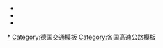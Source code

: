 {{Navbox
|name  = 德国高速公路
|title = * [[德国高速公路]]
| state     = {{{state|autocollapse}}}
| bodyclass = hlist

|group1 = 主线
|list1  =
* [[德国1号高速公路|A 1]]
* [[德国2号高速公路|A 2]]
* [[德国3号高速公路|A 3]]
* [[德国4号高速公路|A 4]]
* [[德国5号高速公路|A 5]]
* [[德国6号高速公路|A 6]]
* [[德国7号高速公路|A 7]]
* [[德国8号高速公路|A 8]]
* [[德国9号高速公路|A 9]]

|group2 = 区域线
|list2  =
* [[德国10号高速公路|A 10]]
* [[德国11号高速公路|A 11]]
* [[德国12号高速公路|A 12]]
* [[德国13号高速公路|A 13]]
* [[德国14号高速公路|A 14]]
* [[德国15号高速公路|A 15]]
* {{link-de|德国17号高速公路|Bundesautobahn 17|A 17}}
* {{link-de|德国19号高速公路|Bundesautobahn 19|A 19}}
* {{link-de|德国20号高速公路|Bundesautobahn 20|A 20}}
* {{link-de|德国21号高速公路|Bundesautobahn 21|A 21}}
* {{link-de|德国23号高速公路|Bundesautobahn 23|A 23}}
* {{link-de|德国24号高速公路|Bundesautobahn 24|A 24}}
* {{link-de|德国25号高速公路|Bundesautobahn 25|A 25}}
* {{link-de|德国26号高速公路|Bundesautobahn 26|A 26}}
* {{link-de|德国27号高速公路|Bundesautobahn 27|A 27}}
* {{link-de|德国28号高速公路|Bundesautobahn 28|A 28}}
* {{link-de|德国29号高速公路|Bundesautobahn 29|A 29}}
* {{link-de|德国30号高速公路|Bundesautobahn 30|A 30}}
* {{link-de|德国31号高速公路|Bundesautobahn 31|A 31}}
* {{link-de|德国33号高速公路|Bundesautobahn 33|A 33}}
* {{link-de|德国37号高速公路|Bundesautobahn 37|A 37}}
* {{link-de|德国38号高速公路|Bundesautobahn 38|A 38}}
* {{link-de|德国39号高速公路|Bundesautobahn 39|A 39}}
* {{link-de|德国40号高速公路|Bundesautobahn 40|A 40}}
* {{link-de|德国42号高速公路|Bundesautobahn 42|A 42}}
* {{link-de|德国43号高速公路|Bundesautobahn 43|A 43}}
* {{link-de|德国44号高速公路|Bundesautobahn 44|A 44}}
* {{link-de|德国45号高速公路|Bundesautobahn 45|A 45}}
* {{link-de|德国46号高速公路|Bundesautobahn 46|A 46}}
* {{link-de|德国48号高速公路|Bundesautobahn 48|A 48}}
* {{link-de|德国49号高速公路|Bundesautobahn 49|A 49}}
* {{link-de|德国52号高速公路|Bundesautobahn 52|A 52}}
* {{link-de|德国57号高速公路|Bundesautobahn 57|A 57}}
* {{link-de|德国59号高速公路|Bundesautobahn 59|A 59}}
* {{link-de|德国60号高速公路|Bundesautobahn 60|A 60}}
* {{link-de|德国61号高速公路|Bundesautobahn 61|A 61}}
* {{link-de|德国62号高速公路|Bundesautobahn 62|A 62}}
* {{link-de|德国63号高速公路|Bundesautobahn 63|A 63}}
* {{link-de|德国64号高速公路|Bundesautobahn 64|A 64}}
* {{link-de|德国65号高速公路|Bundesautobahn 65|A 65}}
* {{link-de|德国66号高速公路|Bundesautobahn 66|A 66}}
* {{link-de|德国67号高速公路|Bundesautobahn 67|A 67}}
* {{link-de|德国70号高速公路|Bundesautobahn 70|A 70}}
* {{link-de|德国71号高速公路|Bundesautobahn 71|A 71}}
* {{link-de|德国72号高速公路|Bundesautobahn 72|A 72}}
* {{link-de|德国73号高速公路|Bundesautobahn 73|A 73}}
* {{link-de|德国81号高速公路|Bundesautobahn 81|A 81}}
* {{link-de|德国92号高速公路|Bundesautobahn 92|A 92}}
* {{link-de|德国93号高速公路|Bundesautobahn 93|A 93}}
* {{link-de|德国94号高速公路|Bundesautobahn 94|A 94}}
* {{link-de|德国95号高速公路|Bundesautobahn 95|A 95}}
* {{link-de|德国96号高速公路|Bundesautobahn 96|A 96}}
* {{link-de|德国98号高速公路|Bundesautobahn 98|A 98}}
* {{link-de|德国99号高速公路|Bundesautobahn 99|A 99}}

| group3 = 本地线
| list3  = [[File:Zeichen 330 - Autobahn, StVO 1992.svg|right|50px|德国高速公路标志]]
* [[德国100号高速公路|A 100]]
* [[德国103号高速公路|A 103]]
* [[德国111号高速公路|A 111]]
* [[德国113号高速公路|A 113]]
* [[德国114号高速公路|A 114]]
* [[德国115号高速公路|A 115]]
* [[德国117号高速公路|A 117]]
* [[德国143号高速公路|A 143]]
* [[德国210号高速公路|A 210]]
* [[德国215号高速公路|A 215]]
* [[德国226号高速公路|A 226]]
* [[德国252号高速公路|A 252]]
* [[德国253号高速公路|A 253]]
* [[德国255号高速公路|A 255]]
* [[德国261号高速公路|A 261]]
* [[德国270号高速公路|A 270]]
* [[德国280号高速公路|A 280]]
* [[德国281号高速公路|A 281]]
* [[德国293号高速公路|A 293]]
* [[德国352号高速公路|A 352]]
* [[德国391号高速公路|A 391]]
* [[德国392号高速公路|A 392]]
* [[德国395号高速公路|A 395]]
* [[德国445号高速公路|A 445]]
* [[德国448号高速公路|A 448]]
* [[德国480号高速公路|A 480]]
* [[德国485号高速公路|A 485]]
* [[德国516号高速公路|A 516]]
* [[德国524号高速公路|A 524]]
* [[德国535号高速公路|A 535]]
* [[德国540号高速公路|A 540]]
* {{link-de|德国542号高速公路|Bundesautobahn 542|A 542}}
* [[德国544号高速公路|A 544]]
* [[德国553号高速公路|A 553]]
* [[德国555号高速公路|A 555]]
* [[德国559号高速公路|A 559]]
* [[德国560号高速公路|A 560]]
* {{link-de|德国562号高速公路|Bundesautobahn 562|A 562}}
* [[德国565号高速公路|A 565]]
* [[德国571号高速公路|A 571]]
* [[德国573号高速公路|A 573]]
* [[德国602号高速公路|A 602]]
* [[德国620号高速公路|A 620]]
* [[德国623号高速公路|A 623]]
* [[德国643号高速公路|A 643]]
* [[德国648号高速公路|A 648]]
* [[德国650号高速公路|A 650]]
* [[德国656号高速公路|A 656]]
* [[德国659号高速公路|A 659]]
* [[德国661号高速公路|A 661]]
* [[德国671号高速公路|A 671]]
* [[德国672号高速公路|A 672]]
* [[德国831号高速公路|A 831]]
* [[德国861号高速公路|A 861]]
* [[德国864号高速公路|A 864]]
* [[德国952号高速公路|A 952]]
* [[德国980号高速公路|A 980]]
* [[德国995号高速公路|A 995]]

|group4 = 规划中或<br>过去线路
| list4      = 
* {{link-de|德国16号高速公路|Bundesautobahn 16|A 16}}
* {{link-de|德国178号联邦公路|Bundesstraße 178|A 17*}}
* {{link-de|德国18号高速公路|Bundesautobahn 18|A 18}}
* {{link-de|德国22号高速公路|Bundesautobahn 22|A 22}}
* {{link-de|德国32号高速公路|Bundesautobahn 32|A 32}}
* [[德国34号高速公路|A 34]]
* {{link-de|德国35号高速公路|Bundesautobahn 35|A 35}}
* {{link-de|德国36号高速公路|Bundesautobahn 36|A 36}}
* {{link-de|德国40号高速公路|Bundesautobahn 40|A 40*}}
* {{link-de|德国41号高速公路|Bundesautobahn 41|A 41}}
* {{link-de|德国47号高速公路|Bundesautobahn 47|A 47}}
* [[德国50号高速公路|A 50]]
* {{link-de|德国51号高速公路|Bundesautobahn 51|A 51}}（现为{{link-de|德国509号联邦公路|Bundesstraße 509|509}}）
* {{link-de|德国53号高速公路|Bundesautobahn 53|A 53}}（现合并至{{link-de|德国44号高速公路|Bundesautobahn 44|A 44}}）
* {{link-de|德国54号高速公路|Bundesautobahn 54|A 54}}（现合并至{{link-de|德国542号高速公路|Bundesautobahn 542|A 542}}）
* {{link-de|德国55号高速公路|Bundesautobahn 55|A 55}}
* {{link-de|德国56号高速公路|Bundesautobahn 56|A 56}}（现合并至{{link-de|德国562号高速公路|Bundesautobahn 562|A 562}}）
* {{link-de|德国69号高速公路|Bundesautobahn 69|A 69}}（现为{{link-de|德国9号联邦公路|Bundesstraße 9|9}}）
* {{link-de|德国174号联邦公路|Bundesstraße 174|A 74}}
* {{link-de|德国75号高速公路|Bundesautobahn 75|A 75}}
* {{link-de|德国77号高速公路|Bundesautobahn 77|A 77}}（现为{{link-de|德国2号联邦公路|Bundesstraße 2|2}}）
* {{link-de|德国80号高速公路|Bundesautobahn 80|A 80}}
* {{link-de|德国82号高速公路|Bundesautobahn 82|A 82}}（现合并至[[德国8号高速公路|A 8]]）
* {{link-de|德国83号高速公路|Bundesautobahn 83|A 83}}
* {{link-de|德国84号高速公路|Bundesautobahn 84|A 84}}
* {{link-de|德国85号高速公路|Bundesautobahn 85|A 85}}
* {{link-de|德国86号高速公路|Bundesautobahn 86|A 86}}
* {{link-de|德国87号高速公路|Bundesautobahn 87|A 87}}
* {{link-de|德国88号高速公路|Bundesautobahn 88|A 88}}
* {{link-de|德国89号高速公路|Bundesautobahn 89|A 89}}
* {{link-de|德国90号高速公路|Bundesautobahn 90|A 90}}
* {{link-de|德国91号高速公路|Bundesautobahn 91|A 91}}
* [[德国102号高速公路|A 102]]
* [[德国104号高速公路|A 104]]
* [[德国105号高速公路|A 105]]
* [[德国106号高速公路|A 106]]
* [[德国107号高速公路|A 107]]
* [[德国140号高速公路|A 140]]
* [[德国201号高速公路|A 201]]
* [[德国205号高速公路|A 205]]
* [[德国227号高速公路|A 227]]
* [[德国241号高速公路|A 241]]
* [[德国250号高速公路|A 250]]
* [[德国263号高速公路|A 263]]
* [[德国282号高速公路|A 282]]
* [[德国290号高速公路|A 290]]
* [[德国314号高速公路|A 314]]
* [[德国339号高速公路|A 339]]
* [[德国369号高速公路|A 369]]
* [[德国376号高速公路|A 376]]
* [[德国388号高速公路|A 388]]
* [[德国430号高速公路|A 430]]
* [[德国432号高速公路|A 432]]
* {{link-de|德国441号高速公路|Bundesautobahn 441|A 441}}
* {{link-de|德国236号联邦公路|Bundesstraße 236|A 441*}}
* [[德国443号高速公路|A 443]]
* [[德国451号高速公路|A 451]]
* [[德国480号高速公路|A 480*]]
* [[德国533号高速公路|A 533]]
* [[德国545号高速公路|A 545]]
* [[德国552号高速公路|A 552]]
* [[德国558号高速公路|A 558]]
* [[德国580号高速公路|A 580]]
* [[德国610号高速公路|A 610]]
* [[德国621号高速公路|A 621]]
* [[德国647号高速公路|A 647]]
* [[德国652号高速公路|A 652]]
* [[德国653号高速公路|A 653]]
* [[德国654号高速公路|A 654]]
* [[德国655号高速公路|A 655]]
* [[德国680号高速公路|A 680]]
* [[德国683号高速公路|A 683]]
* [[德国687号高速公路|A 687]]
* [[德国713号高速公路|A 713]]
* [[德国720号高速公路|A 720]]
* [[德国722号高速公路|A 722]]
* [[德国731号高速公路|A 731]]
* [[德国751号高速公路|A 751]]
* [[德国752号高速公路|A 752]]
* [[德国753号高速公路|A 753]]
* [[德国828号高速公路|A 828]]
* [[德国833号高速公路|A 833]]
* [[德国834号高速公路|A 834]]
* [[德国840号高速公路|A 840]]
* [[德国860号高速公路|A 860]]
* [[德国862号高速公路|A 862]]
* {{link-de|德国500号联邦公路|Bundesstraße 500|A 863}}
* {{link-de|德国863号高速公路|Bundesautobahn 863|A 863*}}
* [[德国881号高速公路|A 881]]
* [[德国895号高速公路|A 895]]
* [[德国921号高速公路|A 921]]
* [[德国922号高速公路|A 922]]
* [[德国942号高速公路|A 942]]
* [[德国944号高速公路|A 944]]
* [[德国985号高速公路|A 985]]
* [[德国990号高速公路|A 990]]
* [[德国991号高速公路|A 991]]
* [[德国992号高速公路|A 992]]
* [[德国993号高速公路|A 993]]
* [[德国994号高速公路|A 994]]
* [[德国996号高速公路|A 996]]
* [[德国997号高速公路|A 997]]
* [[德国998号高速公路|A 998]]
* [[德国999号高速公路|A 999]]

| group5     = 参见
| list5      = 
* {{link-de|帝国高速公路|Reichsautobahn}}（历史）
* {{link-de|公路警察|Autobahnpolizei}}

| below = 
* <nowiki>*</nowiki>原始计划：现今数字用作其他路线
}}<noinclude>
{{collapsible option}}
{{DEFAULTSORT:高速公路 (德国)}}
* [[Category:德国高速公路|*]]
* [[Category:德国交通模板]]
* [[Category:各国高速公路模板]]
</noinclude>